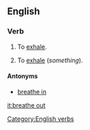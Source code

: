 ==English==

===Verb===
{{en-verb|inf=to [[breathe]] [[out]]|breathes out|breathing out|breathed out}}

# {{intransitive}} To [[exhale]].
# {{transitive}} To [[exhale]] (''something'').

====Antonyms====
*[[breathe in]]
[[Category:English verbs]]

[[it:breathe out]]